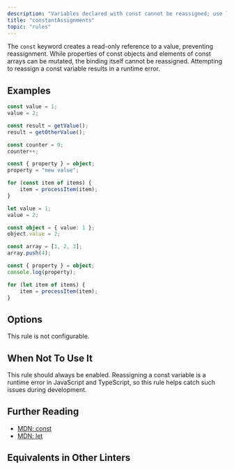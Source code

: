 ```yaml
---
description: "Variables declared with const cannot be reassigned; use let or var instead if reassignment is needed."
title: "constantAssignments"
topic: "rules"
---
```



<RuleSummary plugin="ts" rule="constantAssignments" />

The `const` keyword creates a read-only reference to a value, preventing reassignment.
While properties of const objects and elements of const arrays can be mutated, the binding itself cannot be reassigned.
Attempting to reassign a const variable results in a runtime error.

## Examples

<Tabs>
<TabItem label="❌ Incorrect">

```ts
const value = 1;
value = 2;
```

```ts
const result = getValue();
result = getOtherValue();
```

```ts
const counter = 0;
counter++;
```

```ts
const { property } = object;
property = "new value";
```

```ts
for (const item of items) {
	item = processItem(item);
}
```

</TabItem>
<TabItem label="✅ Correct">

```ts
let value = 1;
value = 2;
```

```ts
const object = { value: 1 };
object.value = 2;
```

```ts
const array = [1, 2, 3];
array.push(4);
```

```ts
const { property } = object;
console.log(property);
```

```ts
for (let item of items) {
	item = processItem(item);
}
```

</TabItem>
</Tabs>

## Options

This rule is not configurable.

## When Not To Use It

This rule should always be enabled.
Reassigning a const variable is a runtime error in JavaScript and TypeScript, so this rule helps catch such issues during development.

## Further Reading

- [MDN: const](https://developer.mozilla.org/en-US/docs/Web/JavaScript/Reference/Statements/const)
- [MDN: let](https://developer.mozilla.org/en-US/docs/Web/JavaScript/Reference/Statements/let)

## Equivalents in Other Linters

<RuleEquivalents pluginId="ts" ruleId="constantAssignments" />
